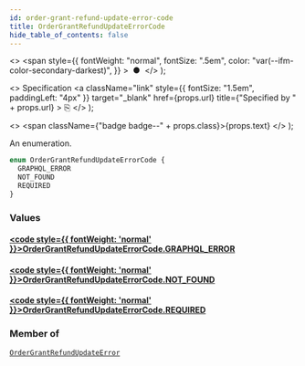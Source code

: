 ```yaml
---
id: order-grant-refund-update-error-code
title: OrderGrantRefundUpdateErrorCode
hide_table_of_contents: false
---
```


  <>
    <span
      style={{
        fontWeight: "normal",
        fontSize: ".5em",
        color: "var(--ifm-color-secondary-darkest)",
      }}
    >
      &nbsp;●&nbsp;
    </span>
  </>
);

  <>
    Specification
    <a
      className="link"
      style={{ fontSize: "1.5em", paddingLeft: "4px" }}
      target="\_blank"
      href={props.url}
      title={"Specified by " + props.url}
    >
      ⎘
    </a>
  </>
);

  <>
    <span className={"badge badge--" + props.class}>{props.text}</span>
  </>
);

An enumeration.

```graphql
enum OrderGrantRefundUpdateErrorCode {
  GRAPHQL_ERROR
  NOT_FOUND
  REQUIRED
}
```

### Values

#### [<code style={{ fontWeight: 'normal' }}>OrderGrantRefundUpdateErrorCode.<b>GRAPHQL_ERROR</b></code>](#)

>

#### [<code style={{ fontWeight: 'normal' }}>OrderGrantRefundUpdateErrorCode.<b>NOT_FOUND</b></code>](#)

>

#### [<code style={{ fontWeight: 'normal' }}>OrderGrantRefundUpdateErrorCode.<b>REQUIRED</b></code>](#)

>

### Member of

[`OrderGrantRefundUpdateError`](../../api-reference/objects/order-grant-refund-update-error) <Badge class="secondary" text="object"/>
